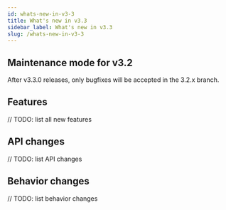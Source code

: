 ```yaml
---
id: whats-new-in-v3-3
title: What's new in v3.3
sidebar_label: What's new in v3.3
slug: /whats-new-in-v3-3
---
```


## Maintenance mode for v3.2

After v3.3.0 releases, only bugfixes will be accepted in the 3.2.x branch.

## Features
// TODO: list all new features

## API changes
// TODO: list API changes

## Behavior changes
// TODO: list behavior changes
